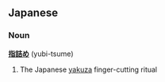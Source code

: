 ==Japanese==
===Noun===
'''[[指]][[詰]]め''' (yubi-tsume)

# The Japanese [[yakuza]] finger-cutting ritual